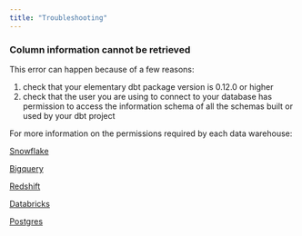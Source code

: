 ```yaml
---
title: "Troubleshooting"
---
```


### Column information cannot be retrieved

This error can happen because of a few reasons:

1. check that your elementary dbt package version is 0.12.0 or higher
2. check that the user you are using to connect to your database has permission to access the information schema of all the schemas built or used by your dbt project

For more information on the permissions required by each data warehouse:

[Snowflake](/cloud/integrations/dwh/snowflake#permissions-and-security)

[Bigquery](/cloud/integrations/dwh/bigquery#permissions-and-security)

[Redshift](/cloud/integrations/dwh/redshift#permissions-and-security)

[Databricks](/cloud/integrations/dwh/databricks#permissions-and-security)

[Postgres](/cloud/integrations/dwh/postgres#permissions-and-security)
